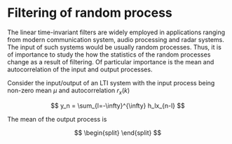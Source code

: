 # Filtering of random process

The linear time-invariant filters are widely employed in applications ranging from modern communication system, audio processing and radar systems. The input of such systems would be usually random processes. Thus, it is of importance to study the how the statistics of the random processes change as a result of filtering. Of particular importance is the mean and autocorrelation of the input and output processes.

Consider the input/output of an LTI system with the input process being non-zero mean $\mu$ and autocorrelation $r_x(k)$

$$
y_n = \sum_{l=-\infty}^{\infty} h_lx_{n-l}
$$

The mean of the output process is

$$
\begin{split}
\end{split}
$$
